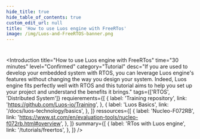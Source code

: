 ```yaml
---
hide_title: true
hide_table_of_contents: true
custom_edit_url: null
title: 'How to use Luos engine with FreeRTos'
image: /img/Luos-and-FreeRTOS-banner.png
---
```



#

<Introduction
  title="How to use Luos engine with FreeRTos"
  time="30 minutes"
  level="Confirmed"
  category="Tutorial"
  desc="If you are used to develop your embedded system with RTOS, you can leverage Luos engine's features without changing the way you design your system. Indeed, Luos engine fits perfectly well with RTOS and this tutorial aims to help you set up your project and understand the benefits it brings."
  tags={['RTOS', 'Distributed System']}
  requierements={[
    {
      label: 'Training repository',
      link: 'https://github.com/Luos-io/Training',
    },
    {
      label: 'Luos Basics',
      link: '/docs/luos-technology/basics',
    },
  ]}
  ressources={[
    {
      label: 'Nucleo-F072RB',
      link: 'https://www.st.com/en/evaluation-tools/nucleo-f072rb.html#overview',
    },
  ]}
  summary={[
    {
      label: 'RTos with Luos engine',
      link: '/tutorials/freertos',
    },
  ]}
/>
